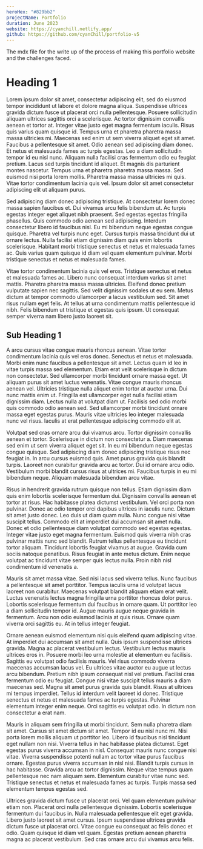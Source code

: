 ```yaml
---
heroHex: "#829bb2"
projectName: Portfolio
duration: June 2023
website: https://cyanchill.netlify.app/
github: https://github.com/cyanChill/portfolio-v5
---
```


The mdx file for the write up of the process of making this portfolio website and the challenges faced.

# Heading 1

Lorem ipsum dolor sit amet, consectetur adipiscing elit, sed do eiusmod tempor incididunt ut labore et dolore magna aliqua. Suspendisse ultrices gravida dictum fusce ut placerat orci nulla pellentesque. Posuere sollicitudin aliquam ultrices sagittis orci a scelerisque. Ac tortor dignissim convallis aenean et tortor at. Integer vitae justo eget magna fermentum iaculis. Risus quis varius quam quisque id. Tempus urna et pharetra pharetra massa massa ultricies mi. Maecenas sed enim ut sem viverra aliquet eget sit amet. Faucibus a pellentesque sit amet. Odio aenean sed adipiscing diam donec. Et netus et malesuada fames ac turpis egestas. Leo a diam sollicitudin tempor id eu nisl nunc. Aliquam nulla facilisi cras fermentum odio eu feugiat pretium. Lacus sed turpis tincidunt id aliquet. Et magnis dis parturient montes nascetur. Tempus urna et pharetra pharetra massa massa. Sed euismod nisi porta lorem mollis. Pharetra massa massa ultricies mi quis. Vitae tortor condimentum lacinia quis vel. Ipsum dolor sit amet consectetur adipiscing elit ut aliquam purus.

Sed adipiscing diam donec adipiscing tristique. At consectetur lorem donec massa sapien faucibus et. Dui vivamus arcu felis bibendum ut. Ac turpis egestas integer eget aliquet nibh praesent. Sed egestas egestas fringilla phasellus. Quis commodo odio aenean sed adipiscing. Interdum consectetur libero id faucibus nisl. Eu mi bibendum neque egestas congue quisque. Pharetra vel turpis nunc eget. Cursus turpis massa tincidunt dui ut ornare lectus. Nulla facilisi etiam dignissim diam quis enim lobortis scelerisque. Habitant morbi tristique senectus et netus et malesuada fames ac. Quis varius quam quisque id diam vel quam elementum pulvinar. Morbi tristique senectus et netus et malesuada fames.

Vitae tortor condimentum lacinia quis vel eros. Tristique senectus et netus et malesuada fames ac. Libero nunc consequat interdum varius sit amet mattis. Pharetra pharetra massa massa ultricies. Eleifend donec pretium vulputate sapien nec sagittis. Sed velit dignissim sodales ut eu sem. Metus dictum at tempor commodo ullamcorper a lacus vestibulum sed. Sit amet risus nullam eget felis. At tellus at urna condimentum mattis pellentesque id nibh. Felis bibendum ut tristique et egestas quis ipsum. Ut consequat semper viverra nam libero justo laoreet sit.

## Sub Heading 1

A arcu cursus vitae congue mauris rhoncus aenean. Vitae tortor condimentum lacinia quis vel eros donec. Senectus et netus et malesuada. Morbi enim nunc faucibus a pellentesque sit amet. Lectus quam id leo in vitae turpis massa sed elementum. Etiam erat velit scelerisque in dictum non consectetur. Sed ullamcorper morbi tincidunt ornare massa eget. Ut aliquam purus sit amet luctus venenatis. Vitae congue mauris rhoncus aenean vel. Ultricies tristique nulla aliquet enim tortor at auctor urna. Dui nunc mattis enim ut. Fringilla est ullamcorper eget nulla facilisi etiam dignissim diam. Lectus nulla at volutpat diam ut. Facilisis sed odio morbi quis commodo odio aenean sed. Sed ullamcorper morbi tincidunt ornare massa eget egestas purus. Mauris vitae ultricies leo integer malesuada nunc vel risus. Iaculis at erat pellentesque adipiscing commodo elit at.

Volutpat sed cras ornare arcu dui vivamus arcu. Tortor dignissim convallis aenean et tortor. Scelerisque in dictum non consectetur a. Diam maecenas sed enim ut sem viverra aliquet eget sit. In eu mi bibendum neque egestas congue quisque. Sed adipiscing diam donec adipiscing tristique risus nec feugiat in. In arcu cursus euismod quis. Amet purus gravida quis blandit turpis. Laoreet non curabitur gravida arcu ac tortor. Dui id ornare arcu odio. Vestibulum morbi blandit cursus risus at ultrices mi. Faucibus turpis in eu mi bibendum neque. Aliquam malesuada bibendum arcu vitae.

Risus in hendrerit gravida rutrum quisque non tellus. Etiam dignissim diam quis enim lobortis scelerisque fermentum dui. Dignissim convallis aenean et tortor at risus. Hac habitasse platea dictumst vestibulum. Vel orci porta non pulvinar. Donec ac odio tempor orci dapibus ultrices in iaculis nunc. Dictum sit amet justo donec. Leo duis ut diam quam nulla. Nunc congue nisi vitae suscipit tellus. Commodo elit at imperdiet dui accumsan sit amet nulla. Donec et odio pellentesque diam volutpat commodo sed egestas egestas. Integer vitae justo eget magna fermentum. Euismod quis viverra nibh cras pulvinar mattis nunc sed blandit. Rutrum tellus pellentesque eu tincidunt tortor aliquam. Tincidunt lobortis feugiat vivamus at augue. Gravida cum sociis natoque penatibus. Risus feugiat in ante metus dictum. Enim neque volutpat ac tincidunt vitae semper quis lectus nulla. Proin nibh nisl condimentum id venenatis a.

Mauris sit amet massa vitae. Sed nisi lacus sed viverra tellus. Nunc faucibus a pellentesque sit amet porttitor. Tempus iaculis urna id volutpat lacus laoreet non curabitur. Maecenas volutpat blandit aliquam etiam erat velit. Luctus venenatis lectus magna fringilla urna porttitor rhoncus dolor purus. Lobortis scelerisque fermentum dui faucibus in ornare quam. Ut porttitor leo a diam sollicitudin tempor id. Augue mauris augue neque gravida in fermentum. Arcu non odio euismod lacinia at quis risus. Ornare quam viverra orci sagittis eu. At in tellus integer feugiat.

Ornare aenean euismod elementum nisi quis eleifend quam adipiscing vitae. At imperdiet dui accumsan sit amet nulla. Quis ipsum suspendisse ultrices gravida. Magna ac placerat vestibulum lectus. Vestibulum lectus mauris ultrices eros in. Posuere morbi leo urna molestie at elementum eu facilisis. Sagittis eu volutpat odio facilisis mauris. Vel risus commodo viverra maecenas accumsan lacus vel. Eu ultrices vitae auctor eu augue ut lectus arcu bibendum. Pretium nibh ipsum consequat nisl vel pretium. Facilisi cras fermentum odio eu feugiat. Congue nisi vitae suscipit tellus mauris a diam maecenas sed. Magna sit amet purus gravida quis blandit. Risus at ultrices mi tempus imperdiet. Tellus id interdum velit laoreet id donec. Tristique senectus et netus et malesuada fames ac turpis egestas. Pulvinar elementum integer enim neque. Orci sagittis eu volutpat odio. In dictum non consectetur a erat nam.

Mauris in aliquam sem fringilla ut morbi tincidunt. Sem nulla pharetra diam sit amet. Cursus sit amet dictum sit amet. Tempor id eu nisl nunc mi. Nisi porta lorem mollis aliquam ut porttitor leo. Libero id faucibus nisl tincidunt eget nullam non nisi. Viverra tellus in hac habitasse platea dictumst. Eget egestas purus viverra accumsan in nisl. Consequat mauris nunc congue nisi vitae. Viverra suspendisse potenti nullam ac tortor vitae purus faucibus ornare. Egestas purus viverra accumsan in nisl nisi. Blandit turpis cursus in hac habitasse. Gravida arcu ac tortor dignissim. Neque vitae tempus quam pellentesque nec nam aliquam sem. Elementum curabitur vitae nunc sed. Tristique senectus et netus et malesuada fames ac turpis. Turpis massa sed elementum tempus egestas sed.

Ultrices gravida dictum fusce ut placerat orci. Vel quam elementum pulvinar etiam non. Placerat orci nulla pellentesque dignissim. Lobortis scelerisque fermentum dui faucibus in. Nulla malesuada pellentesque elit eget gravida. Libero justo laoreet sit amet cursus. Ipsum suspendisse ultrices gravida dictum fusce ut placerat orci. Vitae congue eu consequat ac felis donec et odio. Quam quisque id diam vel quam. Egestas pretium aenean pharetra magna ac placerat vestibulum. Sed cras ornare arcu dui vivamus arcu felis.
